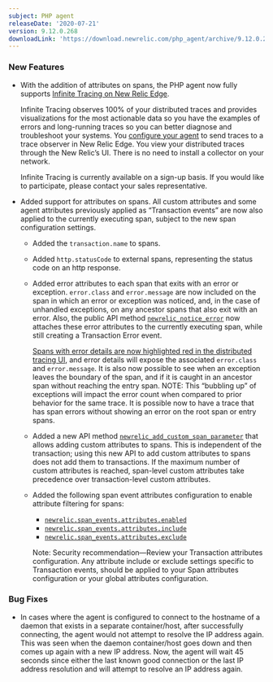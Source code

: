 ```yaml
---
subject: PHP agent
releaseDate: '2020-07-21'
version: 9.12.0.268
downloadLink: 'https://download.newrelic.com/php_agent/archive/9.12.0.268/'
---
```


### New Features

* With the addition of attributes on spans, the PHP agent now fully supports [Infinite Tracing on New Relic Edge](https://docs.newrelic.com/docs/understand-dependencies/distributed-tracing/enable-configure/enable-distributed-tracing).

  Infinite Tracing observes 100% of your distributed traces and provides visualizations for the most actionable data so you have the examples of errors and long-running traces so you can better diagnose and troubleshoot your systems. You [configure your agent](https://docs.newrelic.com/docs/agents/php-agent/configuration/php-agent-configuration#inivar-inftr-host) to send traces to a trace observer in New Relic Edge. You view your distributed traces through the New Relic’s UI. There is no need to install a collector on your network.

  Infinite Tracing is currently available on a sign-up basis. If you would like to participate, please contact your sales representative.
* Added support for attributes on spans. All custom attributes and some agent attributes previously applied as “Transaction events” are now also applied to the currently executing span, subject to the new span configuration settings.

  * Added the `transaction.name` to spans.
  * Added `http.statusCode` to external spans, representing the status code on an http response.
  * Added error attributes to each span that exits with an error or exception. `error.class` and `error.message` are now included on the span in which an error or exception was noticed, and, in the case of unhandled exceptions, on any ancestor spans that also exit with an error. Also, the public API method [`newrelic_notice_error`](https://docs.newrelic.com/docs/agents/php-agent/php-agent-api/newrelic_notice_error) now attaches these error attributes to the currently executing span, while still creating a Transaction Error event.

    [Spans with error details are now highlighted red in the distributed tracing UI](https://docs.newrelic.com/docs/apm/distributed-tracing/ui-data/understand-use-distributed-tracing-data#error-tips), and error details will expose the associated `error.class` and `error.message`. It is also now possible to see when an exception leaves the boundary of the span, and if it is caught in an ancestor span without reaching the entry span. NOTE: This “bubbling up” of exceptions will impact the error count when compared to prior behavior for the same trace. It is possible now to have a trace that has span errors without showing an error on the root span or entry spans.
  * Added a new API method [`newrelic_add_custom_span_parameter`](https://docs.newrelic.com/docs/agents/php-agent/php-agent-api/newrelic_add_custom_parameter) that allows adding custom attributes to spans. This is independent of the transaction; using this new API to add custom attributes to spans does not add them to transactions. If the maximum number of custom attributes is reached, span-level custom attributes take precedence over transaction-level custom attributes.
  * Added the following span event attributes configuration to enable attribute filtering for spans:

    * [`newrelic.span_events.attributes.enabled`](https://docs.newrelic.com/docs/agents/php-agent/attributes/enable-or-disable-attributes#cfg-tt-attributes-enabled)
    * [`newrelic.span_events.attributes.include`](https://docs.newrelic.com/docs/agents/php-agent/attributes/enable-or-disable-attributes#cfg-tt-attributes-include)
    * [`newrelic.span_events.attributes.exclude`](https://docs.newrelic.com/docs/agents/php-agent/attributes/enable-or-disable-attributes#cfg-tt-attributes-exclude)

    Note: Security recommendation—Review your Transaction attributes configuration. Any attribute include or exclude settings specific to Transaction events, should be applied to your Span attributes configuration or your global attributes configuration.

### Bug Fixes

* In cases where the agent is configured to connect to the hostname of a daemon that exists in a separate container/host, after successfully connecting, the agent would not attempt to resolve the IP address again. This was seen when the daemon container/host goes down and then comes up again with a new IP address. Now, the agent will wait 45 seconds since either the last known good connection or the last IP address resolution and will attempt to resolve an IP address again.
